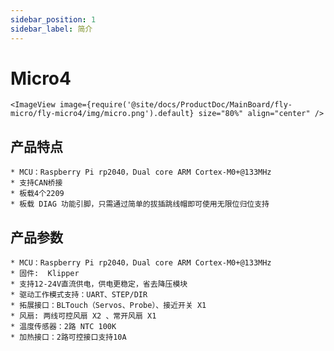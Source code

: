 ```yaml
---
sidebar_position: 1
sidebar_label: 简介
---
```



# Micro4

    <ImageView image={require('@site/docs/ProductDoc/MainBoard/fly-micro/fly-micro4/img/micro.png').default} size="80%" align="center" />

## 产品特点

    * MCU：Raspberry Pi rp2040，Dual core ARM Cortex-M0+@133MHz
    * 支持CAN桥接
    * 板载4个2209
    * 板载 DIAG 功能引脚，只需通过简单的拔插跳线帽即可使用无限位归位支持



## 产品参数

    * MCU：Raspberry Pi rp2040，Dual core ARM Cortex-M0+@133MHz
    * 固件:  Klipper
    * 支持12-24V直流供电，供电更稳定，省去降压模块
    * 驱动工作模式支持：UART、STEP/DIR
    * 拓展接口：BLTouch（Servos、Probe）、接近开关 X1
    * 风扇: 两线可控风扇 X2 、常开风扇 X1
    * 温度传感器：2路 NTC 100K
    * 加热接口：2路可控接口支持10A
